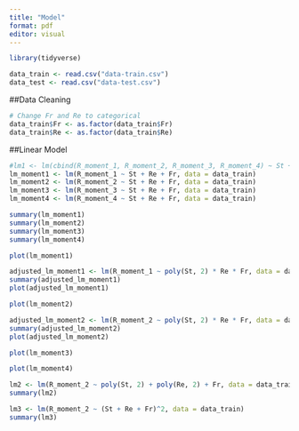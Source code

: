 ```yaml
---
title: "Model"
format: pdf
editor: visual
---
```


```r
library(tidyverse)
```

```r
data_train <- read.csv("data-train.csv")
data_test <- read.csv("data-test.csv")
```

##Data Cleaning

```r
# Change Fr and Re to categorical
data_train$Fr <- as.factor(data_train$Fr)
data_train$Re <- as.factor(data_train$Re)

```

##Linear Model

```r
#lm1 <- lm(cbind(R_moment_1, R_moment_2, R_moment_3, R_moment_4) ~ St + Re + Fr, data = data_train)
lm_moment1 <- lm(R_moment_1 ~ St + Re + Fr, data = data_train)
lm_moment2 <- lm(R_moment_2 ~ St + Re + Fr, data = data_train)
lm_moment3 <- lm(R_moment_3 ~ St + Re + Fr, data = data_train)
lm_moment4 <- lm(R_moment_4 ~ St + Re + Fr, data = data_train)

summary(lm_moment1)
summary(lm_moment2)
summary(lm_moment3)
summary(lm_moment4)

```

```r
plot(lm_moment1)

```
```r
adjusted_lm_moment1 <- lm(R_moment_1 ~ poly(St, 2) * Re * Fr, data = data_train) #Make St quadratic
summary(adjusted_lm_moment1)
plot(adjusted_lm_moment1)
```

```r
plot(lm_moment2)
```


```r
adjusted_lm_moment2 <- lm(R_moment_2 ~ poly(St, 2) * Re * Fr, data = data_train) #Make St quadratic
summary(adjusted_lm_moment2)
plot(adjusted_lm_moment2)
```

```r
plot(lm_moment3)
```

```r
plot(lm_moment4)
```


```r
lm2 <- lm(R_moment_2 ~ poly(St, 2) + poly(Re, 2) + Fr, data = data_train)
summary(lm2)
```

```r
lm3 <- lm(R_moment_2 ~ (St + Re + Fr)^2, data = data_train)
summary(lm3)
```
